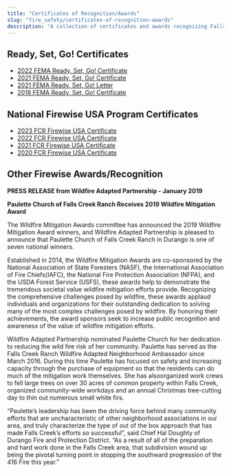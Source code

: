 ```yaml
---
title: "Certificates of Recognition/Awards"
slug: "fire_safety/certificates-of-recognition-awards"
description: "A collection of certificates and awards recognizing Falls Creek Ranch's commitment to fire safety."
---
```



## Ready, Set, Go! Certificates

- [2022 FEMA Ready, Set, Go! Certificate](/uploads/documents/certificates/fema_ready_set_go_certificate_2022.pdf)
- [2021 FEMA Ready, Set, Go! Certificate](/uploads/2022/04/rsg2021.jpg)
- [2021 FEMA Ready, Set, Go! Letter](/uploads/2022/04/Falls-Creek-Ready-Set-Go-Cert-letter.pdf)
- [2018 FEMA Ready, Set, Go! Certificate](/uploads/2022/04/fw2018-1.jpg)

## National Firewise USA Program Certificates

- [2023 FCR Firewise USA Certificate](/uploads/documents/certificates/firewise_certificate_2023.pdf)
- [2022 FCR Firewise USA Certificate](/uploads/documents/certificates/firewise_certificate_2022.pdf)
- [2021 FCR Firewise USA Certificate](/uploads/2022/04/fw2021-2.jpg)
- [2020 FCR Firewise USA Certificate](/uploads/2022/04/fw2020-1.jpg)

## Other Firewise Awards/Recognition

**PRESS RELEASE from Wildfire Adapted Partnership - January 2019**

**Paulette Church of Falls Creek Ranch Receives 2019 Wildfire Mitigation Award**

The Wildfire Mitigation Awards committee has announced the 2019 Wildfire Mitigation Award winners, and Wildfire Adapted Partnership is pleased to announce that Paulette Church of Falls Creek Ranch in Durango is one of seven national winners.

Established in 2014, the Wildfire Mitigation Awards are co-sponsored by the National Association of State Foresters (NASF), the International Association of Fire Chiefs(IAFC), the National Fire Protection Association (NFPA), and the USDA Forest Service (USFS), these awards help to demonstrate the tremendous societal value wildfire mitigation efforts provide. Recognizing the comprehensive challenges posed by wildfire, these awards applaud individuals and organizations for their outstanding dedication to solving many of the most complex challenges posed by wildfire. By honoring their achievements, the award sponsors seek to increase public recognition and awareness of the value of wildfire mitigation efforts.

Wildfire Adapted Partnership nominated Paulette Church for her dedication to reducing the wild fire risk of her community. Paulette has served as the Falls Creek Ranch Wildfire Adapted Neighborhood Ambassador since March 2016. During this time Paulette has focused on safety and increasing capacity through the purchase of equipment so that the residents can do much of the mitigation work themselves. She has alsoorganized work crews to fell large trees on over 30 acres of common property within Falls Creek, organized community-wide workdays and an annual Christmas tree-cutting day to thin out numerous small white firs.

“Paulette’s leadership has been the driving force behind many community efforts that are uncharacteristic of other neighborhood associations in our area, and truly characterize the type of out of the box approach that has made Falls Creek’s efforts so successful”, said Chief Hal Doughty of Durango Fire and Protection District. “As a result of all of the preparation and hard work done in the Falls Creek area, that subdivision wound up being the pivotal turning point in stopping the southward progression of the 416 Fire this year." 

<FileHistory file="src/content/docs/fire_safety/certificates-of-recognition-awards.mdx" />